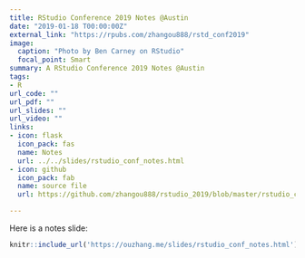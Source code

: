 ```yaml
---
title: RStudio Conference 2019 Notes @Austin
date: "2019-01-18 T00:00:00Z"
external_link: "https://rpubs.com/zhangou888/rstd_conf2019"
image:
  caption: "Photo by Ben Carney on RStudio"
  focal_point: Smart
summary: A RStudio Conference 2019 Notes @Austin 
tags:
- R
url_code: ""
url_pdf: ""
url_slides: ""
url_video: ""
links:
- icon: flask
  icon_pack: fas
  name: Notes
  url: ../../slides/rstudio_conf_notes.html
- icon: github
  icon_pack: fab
  name: source file
  url: https://github.com/zhangou888/rstudio_2019/blob/master/rstudio_conf_notes.Rmd

---
```


Here is a notes slide:

```r
knitr::include_url('https://ouzhang.me/slides/rstudio_conf_notes.html')
```
